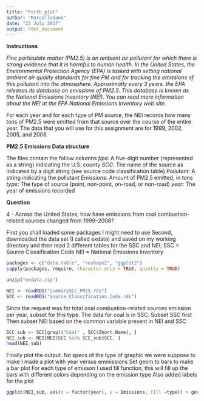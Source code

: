 ```yaml
---
title: "Forth_plot"
author: "Marcelladane"
date: "27 July 2017"
output: html_document
---
```


**Instructions**

*Fine particulate matter (PM2.5) is an ambient air pollutant for which there is strong evidence that it is harmful to human health. In the United States, the Environmental Protection Agency (EPA) is tasked with setting national ambient air quality standards for fine PM and for tracking the emissions of this pollutant into the atmosphere. Approximatly every 3 years, the EPA releases its database on emissions of PM2.5. This database is known as the National Emissions Inventory (NEI). You can read more information about the NEI at the EPA National Emissions Inventory web site.*

For each year and for each type of PM source, the NEI records how many tons of PM2.5 were emitted from that source over the course of the entire year. The data that you will use for this assignment are for 1999, 2002, 2005, and 2008.

**PM2.5 Emissions Data structure**

The files contain the follow columns
*fips*: A five-digit number (represented as a string) indicating the U.S. county
*SCC*: The name of the source as indicated by a digit string (see source code classification table)
*Pollutant*: A string indicating the pollutant
*Emissions*: Amount of PM2.5 emitted, in tons
*type*: The type of source (point, non-point, on-road, or non-road)
*year*: The year of emissions recorded

**Question**

4 - Across the United States, how have emissions from coal combustion-related sources changed from 1999–2008?

First you shall loaded some packages I might need to use
Second, downloaded the data set (I called exdata) and saved on my working directory and then read 2 different tables for the SSC and NEI;
SSC = Source Classification Code
NEI = National Emissions Inventory
```r

packages <- c("data.table", "reshape2", "ggplot2")
sapply(packages, require, character.only = TRUE, quietly = TRUE)

unzip("exdata.zip")

NEI <- readRDS("summarySCC_PM25.rds")
SCC <- readRDS("Source_Classification_Code.rds")
```

Since the request was for total coal combustion-related sources emission per year, subset for this type.
The data for coal is in SSC. Subset SSC first
Then subset NEI based on the common variable present in NEI and SSC 
```r
SCC_sub <- SCC[grepl("Coal" , SCC$Short.Name), ]
NEI_sub <- NEI[NEI$SCC %in% SCC_sub$SCC, ]
head(NEI_sub)
```

Finally plot the output.
No specs of the type of graphic we were suppose to make
I made a plot with year versus emmissions
Set geom to bars to make a bar plot
For each type of emisson I used fill function, this will fill up the bars with different colors depending on the emission type
Also added labels for the plot

```r
ggplot(NEI_sub, aes(x = factor(year), y = Emissions, fill =type)) + geom_bar(stat= "identity", width = .3) + xlab("Year") +ylab("Coal-Related PM2.5 Emissions") + ggtitle("Coal-Related PM2.5 Emissions in USA (Total)")
```

